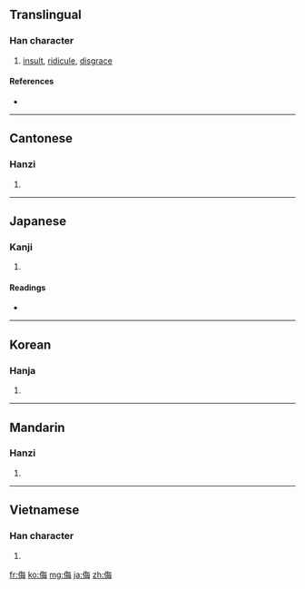 ==Translingual==

===Han character===
{{Han char|rn=9|rad=人|as=07|sn=9|four=2825<sub>7</sub>|canj=人人田卜 (OOWY)}}

# [[insult]], [[ridicule]], [[disgrace]]

====References====
* {{Han ref|kx=0103.010|dkj=00629|dj=0218.170|hdz=10163.010|uh=4FAE|ud=20398|bh=AB56|bd=43862}}

----

==Cantonese==

===Hanzi===
{{yue-hanzi|jyut=|y=mou5}}

# {{defn|Cantonese|sort=人07}}

----

==Japanese==

===Kanji===
{{ja-kanji|grade=c|rs=人07}}

# {{defn|Japanese|sort=人07}}

====Readings====
* {{ja-readings|on=[[ぶ]] (bu)|kun=[[あなどる]] (anadoru), [[あなどり]] (anadori)}}

----

==Korean==

===Hanja===
{{ko-hanja|hangeul=모|rv=mo|mr=mo}}

# {{defn|Korean|sort=人07}}

----

==Mandarin==

===Hanzi===
{{cmn-hanzi|pin=[[wǔ]] ([[wu3]])|wg=wu<sup>3</sup>}}

# {{defn|Mandarin|sort=人07}}

----

==Vietnamese==

===Han character===
{{vi-hantu|[[vũ]], [[vụ]]|rs=人07}}

# {{defn|Vietnamese|sort=人07}}

[[fr:侮]]
[[ko:侮]]
[[mg:侮]]
[[ja:侮]]
[[zh:侮]]